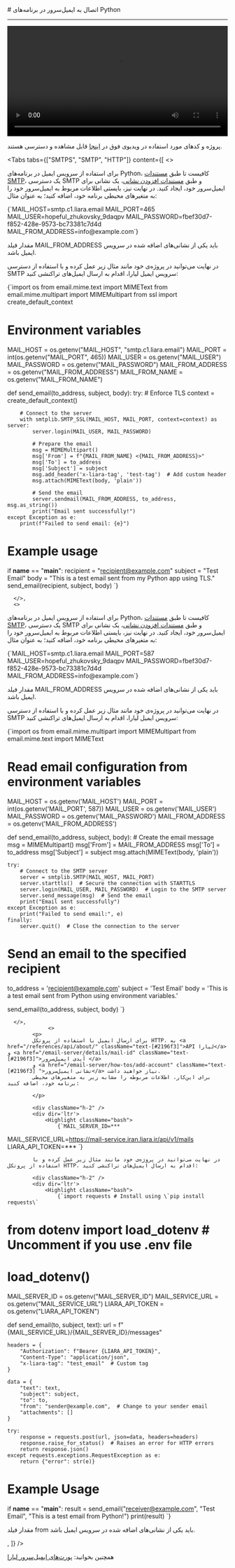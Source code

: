 

<Layout>
<Head>
<title>مستندات اتصال به ایمیل سرور در Python - لیارا</title>
<meta property="og:title" content="مستندات خدمات رایانش ابری لیارا" />
<meta property="og:description" content="مستندات اتصال به ایمیل سرور در فریم‌ورک Python"  />
</Head>
# اتصال به ایمیل‌سرور در برنامه‌های Python
<hr className="mb-2" />

<video
  src="https://media.liara.ir/python/python-email.mp4"
  controls="controls"
  className="block w-full"
  width="100%"
/>

<div className="h-2" />
<Alert variant="success">
<p>
پروژه و کدهای مورد استفاده در ویدیوی فوق در <a href="https://github.com/liara-cloud/python-getting-started/tree/emailServer" className="text-[#2196f3] ">اینجا</a> قابل مشاهده و دسترسی هستند.
</p>
</Alert>


<Tabs 
  tabs={["SMTPS", "SMTP", "HTTP"]} 
    content={[
      <>

برای استفاده از سرویس ایمیل در برنامه‌های Python،
کافیست تا طبق <a href="/email-server/how-tos/add-smtp-user" className="text-[#2196f3] ">مستندات SMTP</a>، یک دسترسی SMTP و طبق <a href="/email-server/how-tos/add-account" className="text-[#2196f3] ">مستندات افزودن نشانی</a>، یک نشانی برای ایمیل‌سرور خود، ایجاد کنید.
در نهایت نیز، بایستی 
اطلاعات مربوط به ایمیل‌سرور خود را 
به متغیرهای محیطی برنامه خود، اضافه کنید؛ به عنوان مثال:

<div className="h-2" />
<div dir='ltr'>
    <Highlight className="bash">
        {`MAIL_HOST=smtp.c1.liara.email
MAIL_PORT=465
MAIL_USER=hopeful_zhukovsky_9daqpv
MAIL_PASSWORD=fbef30d7-f852-428e-9573-bc73381c7d4d
MAIL_FROM_ADDRESS=info@example.com`}
    </Highlight>
</div>
<div className="h-2" />
<Alert variant='info'>
<p>
مقدار فیلد <Important>MAIL_FROM_ADDRESS</Important> باید یکی از نشانی‌های اضافه شده در سرویس ایمیل باشد.
</p>
</Alert>

در نهایت می‌توانید در پروژه‌ی خود مانند مثال زیر عمل کرده و با استفاده از دسترسی SMTP سرویس ایمیل لیارا، 
اقدام به ارسال ایمیل‌های تراکنشی کنید: 

<div className="h-2" />
<div dir='ltr'>
    <Highlight className="python">
        {`import os
from email.mime.text import MIMEText
from email.mime.multipart import MIMEMultipart
from ssl import create_default_context

# Environment variables
MAIL_HOST = os.getenv("MAIL_HOST", "smtp.c1.liara.email")
MAIL_PORT = int(os.getenv("MAIL_PORT", 465))
MAIL_USER = os.getenv("MAIL_USER")
MAIL_PASSWORD = os.getenv("MAIL_PASSWORD")
MAIL_FROM_ADDRESS = os.getenv("MAIL_FROM_ADDRESS")
MAIL_FROM_NAME = os.getenv("MAIL_FROM_NAME")

def send_email(to_address, subject, body):
    try:
        # Enforce TLS
        context = create_default_context()

        # Connect to the server
        with smtplib.SMTP_SSL(MAIL_HOST, MAIL_PORT, context=context) as server:
            server.login(MAIL_USER, MAIL_PASSWORD)

            # Prepare the email
            msg = MIMEMultipart()
            msg['From'] = f"{MAIL_FROM_NAME} <{MAIL_FROM_ADDRESS}>"
            msg['To'] = to_address
            msg['Subject'] = subject
            msg.add_header('x-liara-tag', 'test-tag')  # Add custom header
            msg.attach(MIMEText(body, 'plain'))

            # Send the email
            server.sendmail(MAIL_FROM_ADDRESS, to_address, msg.as_string())
            print("Email sent successfully!")
    except Exception as e:
        print(f"Failed to send email: {e}")

# Example usage
if __name__ == "__main__":
    recipient = "recipient@example.com"
    subject = "Test Email"
    body = "This is a test email sent from my Python app using TLS."
    send_email(recipient, subject, body)
`}
    </Highlight>
</div>
<div className="h-2" />

      </>,
      <>

برای استفاده از سرویس ایمیل در برنامه‌های Python،
کافیست تا طبق <a href="/email-server/how-tos/add-smtp-user" className="text-[#2196f3] ">مستندات SMTP</a>، یک دسترسی SMTP و طبق <a href="/email-server/how-tos/add-account" className="text-[#2196f3] ">مستندات افزودن نشانی</a>، یک نشانی برای ایمیل‌سرور خود، ایجاد کنید.
در نهایت نیز، بایستی 
اطلاعات مربوط به ایمیل‌سرور خود را 
به متغیرهای محیطی برنامه خود، اضافه کنید؛ به عنوان مثال:

<div className="h-2" />
<div dir='ltr'>
    <Highlight className="bash">
        {`MAIL_HOST=smtp.c1.liara.email
MAIL_PORT=587
MAIL_USER=hopeful_zhukovsky_9daqpv
MAIL_PASSWORD=fbef30d7-f852-428e-9573-bc73381c7d4d
MAIL_FROM_ADDRESS=info@example.com`}
    </Highlight>
</div>
<div className="h-2" />
<Alert variant='info'>
<p>
مقدار فیلد <Important>MAIL_FROM_ADDRESS</Important> باید یکی از نشانی‌های اضافه شده در سرویس ایمیل باشد.
</p>
</Alert>

در نهایت می‌توانید در پروژه‌ی خود مانند مثال زیر عمل کرده و با استفاده از دسترسی SMTP سرویس ایمیل لیارا، 
اقدام به ارسال ایمیل‌های تراکنشی کنید: 

<div className="h-2" />
<div dir='ltr'>
    <Highlight className="python">
        {`import os
from email.mime.multipart import MIMEMultipart
from email.mime.text import MIMEText

# Read email configuration from environment variables
MAIL_HOST = os.getenv('MAIL_HOST')
MAIL_PORT = int(os.getenv('MAIL_PORT', 587))
MAIL_USER = os.getenv('MAIL_USER')
MAIL_PASSWORD = os.getenv('MAIL_PASSWORD')
MAIL_FROM_ADDRESS = os.getenv('MAIL_FROM_ADDRESS')

def send_email(to_address, subject, body):
    # Create the email message
    msg = MIMEMultipart()
    msg['From'] = MAIL_FROM_ADDRESS
    msg['To'] = to_address
    msg['Subject'] = subject
    msg.attach(MIMEText(body, 'plain'))

    try:
        # Connect to the SMTP server
        server = smtplib.SMTP(MAIL_HOST, MAIL_PORT)
        server.starttls()  # Secure the connection with STARTTLS
        server.login(MAIL_USER, MAIL_PASSWORD)  # Login to the SMTP server
        server.send_message(msg)  # Send the email
        print("Email sent successfully")
    except Exception as e:
        print("Failed to send email:", e)
    finally:
        server.quit()  # Close the connection to the server

# Send an email to the specified recipient
to_address = 'recipient@example.com'
subject = 'Test Email'
body = 'This is a test email sent from Python using environment variables.'

send_email(to_address, subject, body)
`}
    </Highlight>
</div>
<div className="h-2" />

      </>,
                 <>
            <p>
            برای ارسال ایمیل با استفاده از پروتکل HTTP، به <a href="/references/api/about/" className="text-[#2196f3]">API لیارا</a> و <a href="/email-server/details/mail-id" className="text-[#2196f3]">آیدی ایمیل‌سرور </a>  
            و <a href="/email-server/how-tos/add-account" className="text-[#2196f3] ">نشانی ایمیل‌سرور</a> نیاز خواهید داشت. 
            برای این‌کار، اطلاعات مربوطه را مشابه زیر به متغیرهای محیطی برنامه خود، اضافه کنید: 

            </p>
            
            <div className="h-2" />
            <div dir='ltr'>
                <Highlight className="bash">
                    {`MAIL_SERVER_ID=***
MAIL_SERVICE_URL=https://mail-service.iran.liara.ir/api/v1/mails
LIARA_API_TOKEN=***
`}
                </Highlight>
            </div>

            در نهایت می‌توانید در پروژه‌ی خود مانند مثال زیر عمل کرده و با استفاده از پروتکل HTTP، اقدام به ارسال ایمیل‌های تراکنشی کنید:

            <div className="h-2" />
            <div dir='ltr'>
                <Highlight className="bash">
                    {`import requests # Install using \`pip install requests\`

# from dotenv import load_dotenv # Uncomment if you use .env file
# load_dotenv()

MAIL_SERVER_ID = os.getenv("MAIL_SERVER_ID")
MAIL_SERVICE_URL = os.getenv("MAIL_SERVICE_URL")
LIARA_API_TOKEN = os.getenv("LIARA_API_TOKEN")

def send_email(to, subject, text):
    url = f"{MAIL_SERVICE_URL}/{MAIL_SERVER_ID}/messages"
    
    headers = {
        "Authorization": f"Bearer {LIARA_API_TOKEN}",
        "Content-Type": "application/json",
        "x-liara-tag": "test_email"  # Custom tag
    }
    
    data = {
        "text": text,
        "subject": subject,
        "to": to,
        "from": "sender@example.com",  # Change to your sender email
        "attachments": []
    }
    
    try:
        response = requests.post(url, json=data, headers=headers)
        response.raise_for_status()  # Raises an error for HTTP errors
        return response.json()
    except requests.exceptions.RequestException as e:
        return {"error": str(e)}

# Example Usage
if __name__ == "__main__":
    result = send_email("receiver@example.com", "Test Email", "This is a test email from Python!")
    print(result)
`}
                </Highlight>
            </div>
<Alert variant='info'>
<p>
مقدار فیلد <Important>from</Important> باید یکی از نشانی‌های اضافه شده در سرویس ایمیل باشد.
</p>
</Alert>
<div className="h-2" />
        </>,
  ]}
/>

<Alert variant="success">
<p>
همچنین بخوانید: <a href="/email-server/details/ports/" className="text-[#2196f3]">پورت‌های ایمیل‌سرور لیارا</a>
</p>
</Alert>

</Layout>